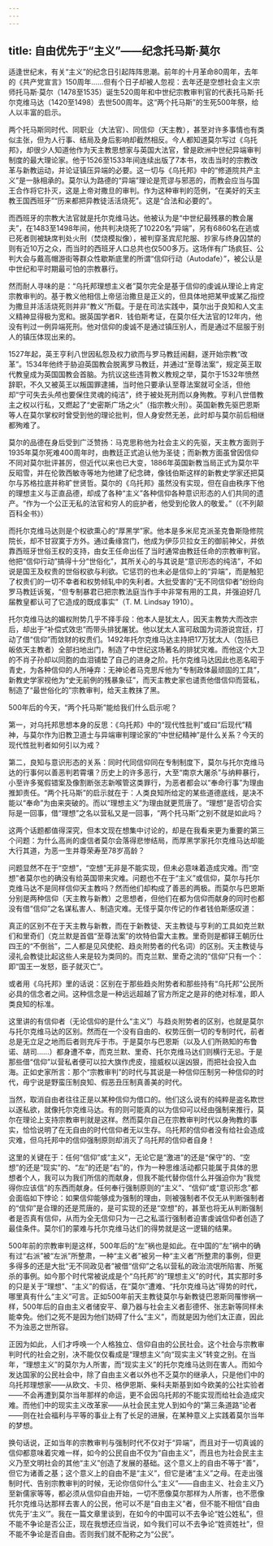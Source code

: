 ```yaml
---
---
---
```

title: 自由优先于“主义”——纪念托马斯·莫尔
---




适逢世纪末，有关“主义”的纪念日引起阵阵思潮。前年的十月革命80周年，去年的《共产党宣言》150周年……但有个日子却被人忽视：去年还是空想社会主义宗师托马斯·莫尔（1478至1535）诞生520周年和中世纪宗教审判官的代表托马斯·托尔克维马达（1420至1498）去世500周年。这“两个托马斯”的生死500年祭，给人以丰富的启示。

两个托马斯同时代、同职业（大法官）、同信仰（天主教），甚至对许多事情也有类似主张，但为人行事、结局及身后影响却截然相反。今人都知道莫尔写过《乌托邦》，却很少人知道他作为天主教思想家与英国大法官，曾是欧洲中世纪异端审判制度的最大理论家。他于1526至1533年间连续出版了7本书，攻击当时的宗教改革与新教运动，并论证镇压异端的必要。这一切与《乌托邦》中的“修道院共产主义”是一脉相承的。莫尔认为路德的“异端”理论是荒谬与邪恶的，而教会应当与国王合作将它扑灭，这是上帝对撒旦的审判。作为这种审判的范例，“在美好的天主教王国西班牙”“历来都把异教徒活活烧死”。这是“合法和必要的”。

而西班牙的宗教大法官就是托尔克维马达。他被认为是“中世纪最残暴的教会屠夫”，在1483至1498年间，他共判决烧死了10220名“异端”，另有6860名在逃或已死者则被缺席判处火刑（焚烧模拟像），被判穿圣宾尼陀服、抄家与终身囚禁的则有近10万之众，而当时的西班牙人口总共也仅500多万。这场伴有广场疯狂、公判大会与戴高帽游街等群众性歇斯底里的所谓“信仰行动（Autodafe）”，被公认是中世纪和平时期最可怕的宗教暴行。

然而耐人寻味的是：“乌托邦理想主义者”莫尔完全是基于信仰的虔诚从理论上肯定宗教审判的。基于教义他相信上帝惩治撒旦是正义的，但具体地把某甲或某乙指控为撒旦并活活烧死则并非“教义”所载。于是在司法实践中，莫尔出于良知和人文主义精神显得极为宽和。据英国学者R．钱伯斯考证，在莫尔任大法官的12年内，他没有判过一例异端死刑。他对信仰的虔诚不是通过镇压别人，而是通过不屈服于别人的镇压体现出来的。

1527年起，英王亨利八世因私怨及权力欲而与罗马教廷闹翻，遂开始宗教“改革”。1534年他终于胁迫英国教会脱离罗马教廷，并通过“至尊法案”，规定英王取代教皇成为英国国教会首脑。为抗议这些违背教义教规之举，莫尔于1532年愤然辞职，不久又被英王以叛国罪逮捕，当时他只要承认至尊法案就可全活，但他却“宁可失去头颅也要保住灵魂的纯洁”，终于被处死刑而以身殉教。亨利八世借教主之权以行私，又燃起了“史密斯广场之火”（指宗教火刑）。英国新教先驱巴恩斯等人在莫尔掌权时曾受到他的理论批判，但人身安然无恙，此时却与莫尔前后相继都殉难了。

莫尔的品德在身后受到广泛赞扬：马克思称他为社会主义的先驱，天主教方面则于1935年莫尔死难400周年时，由教廷正式追认他为圣徒；而新教方面虽曾因信仰不同对莫尔批评甚厉，但近代以来也已大变，1886年英国新教当局正式为莫尔平反昭雪，并在伦敦西敏寺等地为他建了纪念碑，像钱伯斯这样的新教史学家还把莫尔与苏格拉底并称旷世贤哲。莫尔的《乌托邦》虽然没有实现，但在自由秩序下他的理想主义与正直品德，却成了各种“主义”各种信仰各种意识形态的人们共同的遗产。“作为一个公正无私的法官和穷人的庇护者，他受到伦敦人的敬爱。”（《不列颠百科全书》）

而托尔克维马达则是个权欲熏心的“厚黑学”家。他本是多米尼克派圣克鲁斯隐修院院长，却不甘寂寞于方外。通过夤缘宫门，他成为伊莎贝拉女王的御前神父，并依靠西班牙世俗王权的支持，由女王任命出任了当时通常由教廷任命的宗教审判官。他把“信仰行动”搞得十分“世俗化”，其所关心的与其说是“意识形态的纯洁”，不如说是国王及权贵的世俗权欲与利欲。它惩罚的也未必是信仰上的“异端”，而是触犯了权贵们的一切不幸者和权势倾轧中的失利者。大批受害的“无不同信仰者”纷纷向罗马教廷诉冤，“但专制暴君已把宗教法庭当作手中非常有用的工具，并强迫好几届教皇都认可了它造成的既成事实”（T. M. Lindsay 1910）。

托尔克维马达的媚权附势几乎不择手段：他本人是犹太人，因天主教势大而改宗后，却出于“补偿式效忠”而带头排犹屠犹。他以犹太人富可敌国为词游说宫廷，打动了借“信仰”而敛财的权贵们。1492年托尔克维马达主持把17万犹太人（包括已皈依天主教者）全部扫地出门，制造了中世纪这场著名的排犹灾难。而他这个大卫的不肖子孙却以同胞的血泪铺垫了自己的进身之阶。托尔克维马达因此也恶名昭于青史，为各种信仰的人所唾弃：无神论者马克思斥他为“专制政体最顽固的工具”，新教史学家视他为“史无前例的残暴象征”，而天主教史家也谴责他借信仰而营私，制造了“最世俗化的”宗教审判，给天主教抹了黑。





500年后的今天，“两个托马斯”能给我们什么启示呢？

第一，对乌托邦思想本身的反思：《乌托邦》中的“现代性批判”或曰“后现代”精神，与莫尔作为旧教卫道士与异端审判理论家的“中世纪精神”是什么关系？今天的现代性批判者如何引以为戒？

第二，良知与意识形态的关系：同时代同信仰同在专制制度下，莫尔与托尔克维马达的行事何以善恶判若霄壤？历史上的许多恶行，大至“南京大屠杀”与纳粹暴行，小至许多冤假错案及像割断张志新喉管这类罪行，为恶者都会以“奉命行事”为理由推卸责任。“两个托马斯”的启示就在于：人类良知所给定的某些道德底线，是决不能以“奉命”为由来突破的。而以“理想主义”为理由就更荒唐了。“理想”是否切合实际是一回事，借“理想”之名以营私又是一回事，“两个托马斯”之别不就是如此吗？

这两个话题都值得深究，但本文现在想集中讨论的，却是在我看来更为重要的第三个问题：为什么高尚的虔信者莫尔会落得悲惨结局，而厚黑学家托尔克维马达却能大行其道，为恶一生并尊荣寿至78岁高龄？

问题显然不在于“空想”，“空想”无非是不能实现，但未必意味着造成灾难。而“空想”者莫尔也的确没有给英国带来灾难。问题也不在于“主义”或信仰，莫尔与托尔克维马达不是同样信仰天主教吗？然而他们却构成了善恶的两极。而莫尔与巴恩斯分别是两种信仰（天主教与新教）之思想者，但他们在都为信仰而献身的同时也都没有借“信仰”之名谋私害人、制造灾难。无怪乎莫尔传记的作者钱伯斯感叹道：

真正的区别不在于天主教与新教，而在于新教徒、天主教徒与亨利的工具如克兰默们和里奇们（克兰默是首倡“至尊法案”的坎特伯雷大主教。里奇则是都铎王朝历仕四王的“不倒翁”，二人都是见风使舵、趋炎附势者的代名词）的区别。天主教徒与浸礼会教徒比起这些人来是较为类同的。而克兰默、里奇之流的“信仰”只有一个：即“国王一发怒，臣子就灭亡”。

或者用《乌托邦》里的话说：区别在于那些趋炎附势者和那些持有“乌托邦”公民所必具的信念者之间。这种信念是一种远远超越了官方所定之是非的绝对标准，即人类良知的标准。



这里讲的有信仰者（无论信仰的是什么“主义”）与趋炎附势者的区别，也就是莫尔与托尔克维马达的区别。然而在一个没有自由的、权势压倒一切的专制时代，前者总是无立足之地而后者则充斥于市。于是莫尔与巴恩斯（以及人们所熟知的布鲁诺、胡司……）都身遭不幸，而克兰默、里奇、托尔克维马达们则横行无忌。于是那些借“信仰”以营私者便可以拉大旗作虎皮，擅威权以逞凶狠，而把社会投入血海。正如史家所言：那个“宗教审判”的时代与其说是一种信仰压制另一种信仰的时代，毋宁说是野蛮压制良知、假恶丑压制真善美的时代。

当然，取消自由者往往正是以某种信仰为借口的。他们这么说有的纯粹是盗名欺世以遂私欲，就像托尔克维马达。有的则可能真的以为信仰可以经由强制来推行，莫尔在理论上支持宗教审判就是这样。然而莫尔自己在宗教审判时代以身殉教的事实，恰恰说明了在无自由的时代信仰者无以生存。乌托邦的信仰者没有给社会造成灾难，但乌托邦中的信仰强制原则却消灭了乌托邦的信仰者自身！

这里的关键在于：任何“信仰”或“主义”，无论它是“激进”的还是“保守”的、“空想”的还是“现实”的、“左”的还是“右”的，作为一种思维活动都只能属于具体的思想者个人，我可以为我们所信的而献身，但我不能代替你信什么并强迫你为“我觉得你应该信”的东西而献身。任何奉行强制原则的“主义”、“信仰”或“意识形念”都会面临如下悖论：如果信仰能够成为强制的理由，则被强制者不仅无从判断强制者的“信仰”是合理的还是荒唐的，是可实现的还是“空想”的，甚至也将无从判断强制者是否真有信仰，从而为全无信仰只为一己之私滥行强制者迫害虔诚信仰者创造了最佳条件。莫尔们的蒙难与托尔克维马达们的得势就是这一逻辑的结果。

500年前的宗教审判是这样，500年后的“左”祸也是如此。在中国的“左”祸中的确有过“右派”被“左派”所整肃，一种“主义者”被另一种“主义者”所整肃的事例，但更多得多的还是大批“无不同政见者”被借“信仰”之名以营私的政治流氓所陷害、所冤杀的事例。如今那个时代常被说成是个“乌托邦”的“理想主义”的时代，其实那时多的只是关于“理想”、“主义”的假话，在“莫尔”遭难、“托尔克维马达”得势的时代，哪里真有什么“主义”可言。正如500年前天主教徒莫尔与新教徒巴恩斯同罹惨祸一样，500年后的自由主义者储安平、章乃器与社会主义者彭德怀、张志新等同样未能幸免。他们之死不是因为他们妨碍了什么“主义”，而就是因为他们太正直，因此不为浊恶之世所容。

正因为如此，人们才呼唤一个人格独立、信仰自由的公民社会。这个社会与宗教审判时代的社会之别，决不能仅仅看成是“理想主义”向“现实主义”转变之别。在当年，“理想主义”的莫尔为人所害，而“现实主义”的托尔克维马达则在害人。而如今发达国家的公民社会中，除了自由主义者以外也不乏莫尔的继承人，只是他们中的乌托邦理想家——从欧文、卡贝、格伊恩斯、柴科夫斯基到如今欧美的公社实验者——不会再遭到莫尔当年那样的命运，更不会因乌托邦的不能实现而给社会造成灾难。而他们中的现实主义改革家——从社会民主党人到如今的“第三条道路”论者——则在社会福利与平等的事业上有了长足的进展，在某种意义上实践着莫尔当年的梦想。

换句话说，正如当年的宗教审判与强制时代不仅对于“异端”，而且对于一切真诚的信仰都意味着灾难一样，如今的公民自由不仅为“自由主义”，而且也为社会民主主义乃至文明社会的其他“主义”创造了发展的基础。这个意义上的自由不等于“善”，但它为诸善之基；这个意义上的自由不是“主义”，但它是诸“主义”之母。在走出强制时代、告别宗教审判的时候，无论你信仰什么“主义”——自由主义、社会主义乃至新儒家等等，都必须从信仰自由开始，一切不愿像莫尔那样为人所害，也不愿像托尔克维马达那样去害人的公民，他可以不是“自由主义”者，但不能不相信“自由优先于‘主义’”。我在一篇文章里谈到，在如今的中国可以不去争论“姓公姓私”，但不能不争论是否公正，现在我想还应当说，如今我们可以不去争论“姓资姓社”，但不能不争论是否自由。否则我们就不配称之为“公民”。